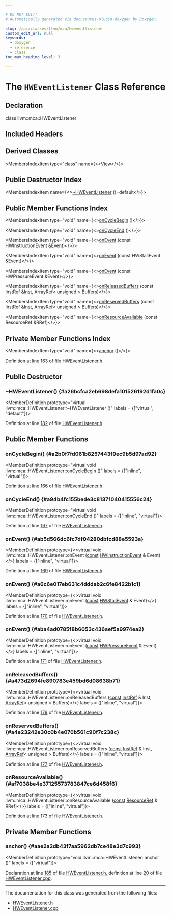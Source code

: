 ```yaml
---

# DO NOT EDIT!
# Automatically generated via docusaurus-plugin-doxygen by Doxygen.

slug: /api/classes/llvm/mca/hweventlistener
custom_edit_url: null
keywords:
  - doxygen
  - reference
  - class
toc_max_heading_level: 3

---
```





# The `HWEventListener` Class Reference

<DoxygenPage pluginConfig={pluginConfig}>



## Declaration

<CodeBlock>class llvm::mca::HWEventListener</CodeBlock>

## Included Headers

<IncludesList>
<IncludesListItem
  filePath="llvm/MCA/HWEventListener.h"
  permalink="/docs/api/files/include/include/llvm/include/llvm/mca/hweventlistener-h"
  isLocal="true" />
</IncludesList>

## Derived Classes

<MembersIndex>

<MembersIndexItem
  type="class"
  name={<><a href="/docs/api/classes/llvm/mca/view">View</a></>}>
</MembersIndexItem>

</MembersIndex>

## Public Destructor Index

<MembersIndex>

<MembersIndexItem
  name={<><a href="#a26bcfca2eb698defa101526192d1fa0c">~HWEventListener</a> ()=default</>}>
</MembersIndexItem>

</MembersIndex>

## Public Member Functions Index

<MembersIndex>

<MembersIndexItem
  type="void"
  name={<><a href="#a2b0f7fd061b8257443f9ec9b5d97ad92">onCycleBegin</a> ()</>}>
</MembersIndexItem>

<MembersIndexItem
  type="void"
  name={<><a href="#a94b4fc155bede3c81371040415556c24">onCycleEnd</a> ()</>}>
</MembersIndexItem>

<MembersIndexItem
  type="void"
  name={<><a href="#ab5d566dc6fc7df04280dbfcd88e5593a">onEvent</a> (const HWInstructionEvent &amp;Event)</>}>
</MembersIndexItem>

<MembersIndexItem
  type="void"
  name={<><a href="#a6c6e017eb631c4dddab2c6fe8422b1c1">onEvent</a> (const HWStallEvent &amp;Event)</>}>
</MembersIndexItem>

<MembersIndexItem
  type="void"
  name={<><a href="#aba4ad0785f8b6053c436aef5a9974ea2">onEvent</a> (const HWPressureEvent &amp;Event)</>}>
</MembersIndexItem>

<MembersIndexItem
  type="void"
  name={<><a href="#a473d2694fe890783e459bd6d08638b71">onReleasedBuffers</a> (const InstRef &amp;Inst, ArrayRef&lt; unsigned &gt; Buffers)</>}>
</MembersIndexItem>

<MembersIndexItem
  type="void"
  name={<><a href="#a4e23242e30c0b4e070b561c90f7c238c">onReservedBuffers</a> (const InstRef &amp;Inst, ArrayRef&lt; unsigned &gt; Buffers)</>}>
</MembersIndexItem>

<MembersIndexItem
  type="void"
  name={<><a href="#af7038be4e37125573783847ce6d458f6">onResourceAvailable</a> (const ResourceRef &amp;RRef)</>}>
</MembersIndexItem>

</MembersIndex>

## Private Member Functions Index

<MembersIndex>

<MembersIndexItem
  type="void"
  name={<><a href="#aae2a2db43f7aa5962db7ce48e3d7c993">anchor</a> ()</>}>
</MembersIndexItem>

</MembersIndex>


Definition at line 163 of file <a href="/docs/api/files/include/include/llvm/include/llvm/mca/hweventlistener-h">HWEventListener.h</a>.

<SectionDefinition>

## Public Destructor

### ~HWEventListener() {#a26bcfca2eb698defa101526192d1fa0c}

<MemberDefinition
  prototype="virtual llvm::mca::HWEventListener::~HWEventListener ()"
  labels = {["virtual", "default"]}>

Definition at line <a href="/docs/api/files/include/include/llvm/include/llvm/mca/hweventlistener-h/#l00182">182</a> of file <a href="/docs/api/files/include/include/llvm/include/llvm/mca/hweventlistener-h">HWEventListener.h</a>.
</MemberDefinition>

</SectionDefinition>

<SectionDefinition>

## Public Member Functions

### onCycleBegin() {#a2b0f7fd061b8257443f9ec9b5d97ad92}

<MemberDefinition
  prototype="virtual void llvm::mca::HWEventListener::onCycleBegin ()"
  labels = {["inline", "virtual"]}>

Definition at line <a href="/docs/api/files/include/include/llvm/include/llvm/mca/hweventlistener-h/#l00166">166</a> of file <a href="/docs/api/files/include/include/llvm/include/llvm/mca/hweventlistener-h">HWEventListener.h</a>.
</MemberDefinition>

### onCycleEnd() {#a94b4fc155bede3c81371040415556c24}

<MemberDefinition
  prototype="virtual void llvm::mca::HWEventListener::onCycleEnd ()"
  labels = {["inline", "virtual"]}>

Definition at line <a href="/docs/api/files/include/include/llvm/include/llvm/mca/hweventlistener-h/#l00167">167</a> of file <a href="/docs/api/files/include/include/llvm/include/llvm/mca/hweventlistener-h">HWEventListener.h</a>.
</MemberDefinition>

### onEvent() {#ab5d566dc6fc7df04280dbfcd88e5593a}

<MemberDefinition
  prototype={<>virtual void llvm::mca::HWEventListener::onEvent (<a href="/docs/api/files/lib/lib/target/lib/target/aarch64/aarch64promoteconstant-cpp/#a90f8350fecae261c25be85d38b451bff">const</a> <a href="/docs/api/classes/llvm/mca/hwinstructionevent">HWInstructionEvent</a> &amp; Event)</>}
  labels = {["inline", "virtual"]}>

Definition at line <a href="/docs/api/files/include/include/llvm/include/llvm/mca/hweventlistener-h/#l00169">169</a> of file <a href="/docs/api/files/include/include/llvm/include/llvm/mca/hweventlistener-h">HWEventListener.h</a>.
</MemberDefinition>

### onEvent() {#a6c6e017eb631c4dddab2c6fe8422b1c1}

<MemberDefinition
  prototype={<>virtual void llvm::mca::HWEventListener::onEvent (<a href="/docs/api/files/lib/lib/target/lib/target/aarch64/aarch64promoteconstant-cpp/#a90f8350fecae261c25be85d38b451bff">const</a> <a href="/docs/api/classes/llvm/mca/hwstallevent">HWStallEvent</a> &amp; Event)</>}
  labels = {["inline", "virtual"]}>

Definition at line <a href="/docs/api/files/include/include/llvm/include/llvm/mca/hweventlistener-h/#l00170">170</a> of file <a href="/docs/api/files/include/include/llvm/include/llvm/mca/hweventlistener-h">HWEventListener.h</a>.
</MemberDefinition>

### onEvent() {#aba4ad0785f8b6053c436aef5a9974ea2}

<MemberDefinition
  prototype={<>virtual void llvm::mca::HWEventListener::onEvent (<a href="/docs/api/files/lib/lib/target/lib/target/aarch64/aarch64promoteconstant-cpp/#a90f8350fecae261c25be85d38b451bff">const</a> <a href="/docs/api/classes/llvm/mca/hwpressureevent">HWPressureEvent</a> &amp; Event)</>}
  labels = {["inline", "virtual"]}>

Definition at line <a href="/docs/api/files/include/include/llvm/include/llvm/mca/hweventlistener-h/#l00171">171</a> of file <a href="/docs/api/files/include/include/llvm/include/llvm/mca/hweventlistener-h">HWEventListener.h</a>.
</MemberDefinition>

### onReleasedBuffers() {#a473d2694fe890783e459bd6d08638b71}

<MemberDefinition
  prototype={<>virtual void llvm::mca::HWEventListener::onReleasedBuffers (<a href="/docs/api/files/lib/lib/target/lib/target/aarch64/aarch64promoteconstant-cpp/#a90f8350fecae261c25be85d38b451bff">const</a> <a href="/docs/api/classes/llvm/mca/instref">InstRef</a> &amp; Inst, <a href="/docs/api/classes/llvm/arrayref">ArrayRef</a>&lt; unsigned &gt; Buffers)</>}
  labels = {["inline", "virtual"]}>

Definition at line <a href="/docs/api/files/include/include/llvm/include/llvm/mca/hweventlistener-h/#l00179">179</a> of file <a href="/docs/api/files/include/include/llvm/include/llvm/mca/hweventlistener-h">HWEventListener.h</a>.
</MemberDefinition>

### onReservedBuffers() {#a4e23242e30c0b4e070b561c90f7c238c}

<MemberDefinition
  prototype={<>virtual void llvm::mca::HWEventListener::onReservedBuffers (<a href="/docs/api/files/lib/lib/target/lib/target/aarch64/aarch64promoteconstant-cpp/#a90f8350fecae261c25be85d38b451bff">const</a> <a href="/docs/api/classes/llvm/mca/instref">InstRef</a> &amp; Inst, <a href="/docs/api/classes/llvm/arrayref">ArrayRef</a>&lt; unsigned &gt; Buffers)</>}
  labels = {["inline", "virtual"]}>

Definition at line <a href="/docs/api/files/include/include/llvm/include/llvm/mca/hweventlistener-h/#l00177">177</a> of file <a href="/docs/api/files/include/include/llvm/include/llvm/mca/hweventlistener-h">HWEventListener.h</a>.
</MemberDefinition>

### onResourceAvailable() {#af7038be4e37125573783847ce6d458f6}

<MemberDefinition
  prototype={<>virtual void llvm::mca::HWEventListener::onResourceAvailable (<a href="/docs/api/files/lib/lib/target/lib/target/aarch64/aarch64promoteconstant-cpp/#a90f8350fecae261c25be85d38b451bff">const</a> <a href="/docs/api/namespaces/llvm/mca/#a961b7aeaca000c803c0f4b1df4d26c27">ResourceRef</a> &amp; RRef)</>}
  labels = {["inline", "virtual"]}>

Definition at line <a href="/docs/api/files/include/include/llvm/include/llvm/mca/hweventlistener-h/#l00173">173</a> of file <a href="/docs/api/files/include/include/llvm/include/llvm/mca/hweventlistener-h">HWEventListener.h</a>.
</MemberDefinition>

</SectionDefinition>

<SectionDefinition>

## Private Member Functions

### anchor() {#aae2a2db43f7aa5962db7ce48e3d7c993}

<MemberDefinition
  prototype="void llvm::mca::HWEventListener::anchor ()"
  labels = {["virtual"]}>

Declaration at line <a href="/docs/api/files/include/include/llvm/include/llvm/mca/hweventlistener-h/#l00185">185</a> of file <a href="/docs/api/files/include/include/llvm/include/llvm/mca/hweventlistener-h">HWEventListener.h</a>, definition at line <a href="/docs/api/files/lib/lib/mca/hweventlistener-cpp/#l00020">20</a> of file <a href="/docs/api/files/lib/lib/mca/hweventlistener-cpp">HWEventListener.cpp</a>.
</MemberDefinition>

</SectionDefinition>

<hr/>

The documentation for this class was generated from the following files:

<ul>
<li><a href="/docs/api/files/include/include/llvm/include/llvm/mca/hweventlistener-h">HWEventListener.h</a></li>
<li><a href="/docs/api/files/lib/lib/mca/hweventlistener-cpp">HWEventListener.cpp</a></li>
</ul>

</DoxygenPage>

